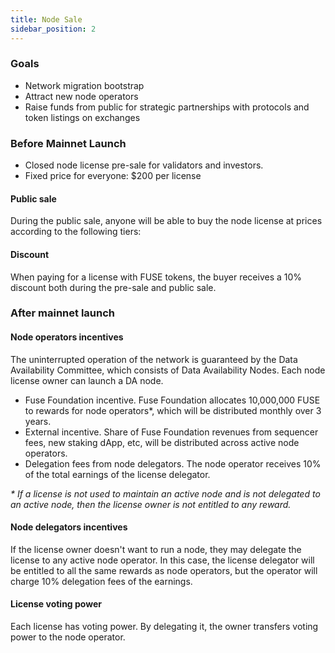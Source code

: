 ```yaml
---
title: Node Sale
sidebar_position: 2
---
```


### Goals

- Network migration bootstrap
- Attract new node operators
- Raise funds from public for strategic partnerships with protocols and token listings on exchanges

### Before Mainnet Launch

- Closed node license pre-sale for validators and investors.
- Fixed price for everyone: $200 per license

#### Public sale

During the public sale, anyone will be able to buy the node license at prices according to the following tiers:

#### Discount

When paying for a license with FUSE tokens, the buyer receives a 10% discount both during the pre-sale and public sale.

### After mainnet launch

#### Node operators incentives

The uninterrupted operation of the network is guaranteed by the Data Availability Committee, which consists of Data Availability Nodes. Each node license owner can launch a DA node.

- Fuse Foundation incentive. Fuse Foundation allocates 10,000,000 FUSE to rewards for node operators\*, which will be distributed monthly over 3 years.
- External incentive. Share of Fuse Foundation revenues from sequencer fees, new staking dApp, etc, will be distributed across active node operators.
- Delegation fees from node delegators. The node operator receives 10% of the total earnings of the license delegator.

_\* If a license is not used to maintain an active node and is not delegated to an active node, then the license owner is not entitled to any reward._

#### Node delegators incentives

If the license owner doesn't want to run a node, they may delegate the license to any active node operator. In this case, the license delegator will be entitled to all the same rewards as node operators, but the operator will charge 10% delegation fees of the earnings.

#### License voting power

Each license has voting power. By delegating it, the owner transfers voting power to the node operator.
